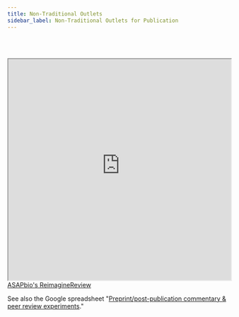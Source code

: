 ```yaml
---
title: Non-Traditional Outlets
sidebar_label: Non-Traditional Outlets for Publication
---
```


<br></br>
<iframe src="https://reimaginereview.asapbio.org/explore" width="100%" height="500" title="CSS Stacking, Absolute 1"></iframe>
<figcaption><a href = "http://reimaginereview.asapbio.org/explore">ASAPbio's ReimagineReview</a></figcaption>

See also the Google spreadsheet "[Preprint/post-publication commentary & peer review experiments](https://docs.google.com/spreadsheets/d/193Mhl-2p4Q_sgIEhE9tGmynthOxOUjuu2zqf2sWxrwk/edit#gid=0)."
